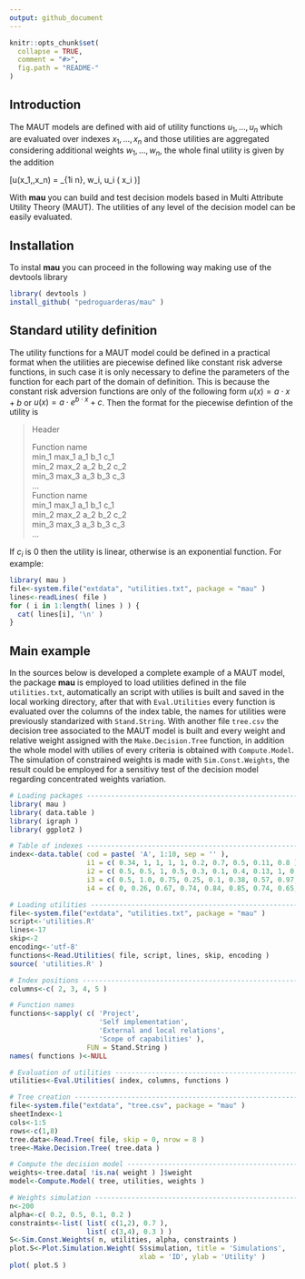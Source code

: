 ```yaml
---
output: github_document
---
```


<!-- README.md is generated from README.Rmd. Please edit that file -->

```r
knitr::opts_chunk$set(
  collapse = TRUE,
  comment = "#>",
  fig.path = "README-"
)
```

## Introduction
The MAUT models are defined with aid of utility functions $u_1,\ldots,u_n$ which are evaluated over
indexes $x_1,\ldots,x_n$ and those utilities are aggregated considering additional weights 
$w_1,\ldots,w_n$, the whole final utility is given by the addition

\[u(x_1,\ldots,x_n) = \sum_{1\leq i \leq n}\, w_i\, u_i\ ( x_i )\]

With **mau** you can build and test decision models based in Multi Attribute Utility
Theory (MAUT). The utilities of any level of the decision model can be easily evaluated.

## Installation
To instal **mau** you can proceed in the following way making use of the devtools library
```r
library( devtools )
install_github( "pedroguarderas/mau" )
```

## Standard utility definition
The utility functions for a MAUT model could be defined in a practical format when the utilities
are piecewise defined like constant risk adverse functions, in such case it is only necessary 
to define the parameters of the function for each part of the domain of definition. This is because
the constant risk adversion functions are only of the following form $u(x) = a \cdot x + b$ or 
$u(x) = a \cdot e^{b \cdot x} + c$. Then the format for the piecewise defintion of the utility is    

>Header  
>  
>Function name  
>min_1 max_1 a_1 b_1 c_1  
>min_2 max_2 a_2 b_2 c_2  
>min_3 max_3 a_3 b_3 c_3  
>...  
>Function name  
>min_1 max_1 a_1 b_1 c_1  
>min_2 max_2 a_2 b_2 c_2  
>min_3 max_3 a_3 b_3 c_3  
>...  

If $c_i$ is $0$ then the utility is linear, otherwise is an exponential function. For example:
```r
library( mau )
file<-system.file("extdata", "utilities.txt", package = "mau" )
lines<-readLines( file )
for ( i in 1:length( lines ) ) { 
  cat( lines[i], '\n' )
}
```

## Main example
In the sources below is developed a complete example of a MAUT model, the package **mau** is 
employed to load utilities defined in the file `utilities.txt`, automatically an script with 
utilies is built and saved in the local working directory, after that with `Eval.Utilities` every 
function is evaluated over the columns of the index table, the names for utilities were previously
standarized with `Stand.String`. With another file `tree.csv` the decision tree associated to the
MAUT model is built and every weight and relative weight assigned with the `Make.Decision.Tree`
function, in addition the whole model with utilies of every criteria is obtained with 
`Compute.Model`. The simulation of constrained weights is made with `Sim.Const.Weights`, the result
could be employed for a sensitivy test of the decision model regarding concentrated weights 
variation.
```r
# Loading packages --------------------------------------------------------------------------------
library( mau )
library( data.table )
library( igraph )
library( ggplot2 )

# Table of indexes --------------------------------------------------------------------------------
index<-data.table( cod = paste( 'A', 1:10, sep = '' ), 
                   i1 = c( 0.34, 1, 1, 1, 1, 0.2, 0.7, 0.5, 0.11, 0.8 ),
                   i2 = c( 0.5, 0.5, 1, 0.5, 0.3, 0.1, 0.4, 0.13, 1, 0.74 ), 
                   i3 = c( 0.5, 1.0, 0.75, 0.25, 0.1, 0.38, 0.57, 0.97, 0.3, 0.76 ),
                   i4 = c( 0, 0.26, 0.67, 0.74, 0.84, 0.85, 0.74, 0.65, 0.37, 0.92 ) )

# Loading utilities -------------------------------------------------------------------------------
file<-system.file("extdata", "utilities.txt", package = "mau" )
script<-'utilities.R'
lines<-17
skip<-2
encoding<-'utf-8'
functions<-Read.Utilities( file, script, lines, skip, encoding )
source( 'utilities.R' )

# Index positions ---------------------------------------------------------------------------------
columns<-c( 2, 3, 4, 5 )

# Function names
functions<-sapply( c( 'Project', 
                      'Self implementation',
                      'External and local relations', 
                      'Scope of capabilities' ),
                   FUN = Stand.String )
names( functions )<-NULL

# Evaluation of utilities -------------------------------------------------------------------------
utilities<-Eval.Utilities( index, columns, functions )

# Tree creation -----------------------------------------------------------------------------------
file<-system.file("extdata", "tree.csv", package = "mau" )
sheetIndex<-1
cols<-1:5
rows<-c(1,8)
tree.data<-Read.Tree( file, skip = 0, nrow = 8 )
tree<-Make.Decision.Tree( tree.data )

# Compute the decision model ----------------------------------------------------------------------
weights<-tree.data[ !is.na( weight ) ]$weight
model<-Compute.Model( tree, utilities, weights )

# Weights simulation ------------------------------------------------------------------------------
n<-200
alpha<-c( 0.2, 0.5, 0.1, 0.2 )
constraints<-list( list( c(1,2), 0.7 ), 
                   list( c(3,4), 0.3 ) )
S<-Sim.Const.Weights( n, utilities, alpha, constraints )
plot.S<-Plot.Simulation.Weight( S$simulation, title = 'Simulations', 
                                xlab = 'ID', ylab = 'Utility' ) 
plot( plot.S )
```
